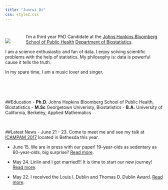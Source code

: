 ```yaml
---
title: "Junrui Di"
css: style2.css
---
```

#

#
<script>
  (function(i,s,o,g,r,a,m){i['GoogleAnalyticsObject']=r;i[r]=i[r]||function(){
  (i[r].q=i[r].q||[]).push(arguments)},i[r].l=1*new Date();a=s.createElement(o),
  m=s.getElementsByTagName(o)[0];a.async=1;a.src=g;m.parentNode.insertBefore(a,m)
  })(window,document,'script','https://www.google-analytics.com/analytics.js','ga');

  ga('create', 'UA-99094202-1', 'auto');
  ga('send', 'pageview');

</script>

<div style="float:left;margin:0px 50px 0px 0px">
![](./files/photo1.jpg)
</div>
I'm a third year PhD Candidate at the [Johns Hopkins Bloomberg School of Public Health](http://www.jhsph.edu/) [Department of Biostatistics](http://www.jhsph.edu/departments/biostatistics/). 

I am a science enthusiastic and fan of data. I enjoy solving scientific problems with the help of statistics.  My philosophy is: data is powerful cause it tells the truth.

In my spare time, I am a music lover and singer. 

<br>
<br>
<br>

##Education
- __Ph.D.__ Johns Hopkins Bloomberg School of Public Health, Biostatistics
- __M.Sc__ Georgetown Univeristy, Biostatistics
- __B.A.__ University of California, Berkeley, Applied Mathematics

<br>

##Latest News
- June 21 - 23. Come to meet me and see my talk at  [ICAMPAM 2017](http://www.ismpb.org/program/) located in Bethesda this year.

- June 15. We are in press with our paper! 19-year-olds as sedentary as 60-year-olds, big surprise? [Read more](http://health.usnews.com/health-care/articles/2017-06-16/are-us-teens-now-as-inactive-as-60-year-olds).

- May 24. Linlin and I got married!!! It is time to start our new journey! [Read more](https://www.facebook.com/photo.php?fbid=1493877350662489&set=a.297027860347450.80245.100001207161317&type=3&theater). 

- May 22. I received the Louis I. Dublin and Thomas D. Dublin Award. [Read more](https://www.jhsph.edu/about/honors-and-awards/index.html).
